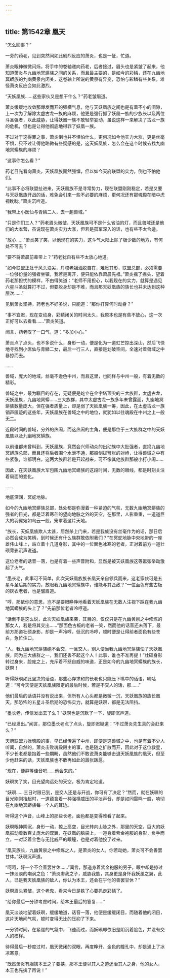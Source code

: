 ```yaml
---
---
---
```

title: 第1542章 凰天
---



“怎么回事？”

一旁的药老，见到突然间如此剧烈反应的萧炎，也是一怔，忙道。

萧炎眼神微微闪烁，将手中的卷轴递向药老，后者接过，眉头也是紧皱了起来，他知道萧炎与九幽地冥蟒族之间的关系，而且最主要的，是如今的彩鳞，还在九幽地冥蟒族的九幽黄泉内闭关，这卷轴上所说的黄泉有异变，恐怕与彩鳞有些关系，难怪萧炎反应会如此激烈。

“天妖凰族……这些家伙又是想干什么？”药老皱眉道。

萧炎缓缓地收敛那爆发而开的强横气息，他与天妖凰族之间也是有着不小的间隙，上一次为了解除太虚古龙一族的麻烦，他更是强行抓了妖凰一族的少族长以及两位斗圣强者，以此威胁，让得妖凰一族不敢轻举妄动，虽说这样一来解决了古龙一族的危机，但也是让得他彻底地得罪了妖凰一族。

不过对于这得罪之事，萧炎倒也并不惧怕什么，更何况如今他实力大涨，更是丝毫不惧，只不过让得他略微有些疑感的是，这天妖凰族，怎么会在这个时候去找九幽地冥蟒族的麻烦？

“这事你怎么看？”

药老目光看向萧炎，天妖凰族固然强悍，但以如今天府联盟的实力，倒也不怕他们。

“此事不必将联盟扯进来，天妖凰族不是寻常势力，现在联盟刚刚稳定，若是又要与天妖凰族开战的话，难免会引来一些不必要的麻烦，更何况还有那魂殿在暗中虎视眈眈。”萧炎沉吟道。

“我带上小医仙与青鳞二人，去一趟兽域。”

“只是你们三人？”药老眉头微皱，天妖凰族可不是什么省油的灯，而且兽域还是他们的大本营，虽说现在萧炎实力大涨，但若是孤军深入的话，也有些不太合适。

“放心……”萧炎笑了笑，以他现在的实力，这斗气大陆上除了极少数的地方，有何处不可去？

“要不将萧晨前辈带上？”药老犹自有些不太放心地道。

“如今联盟正处于风头浪尖，丹塔老祖洒脱自在，难觅其形，联盟总部，必须需要一位够份量的强者坐镇，我若是离开，便只能依靠萧晨先祖。”萧炎摇了摇头，望着药老那担忧的模样，不由得笑道：“老师不用担心，以我现在的实力，就算是遇见六星斗圣就算打不过，但要脱身却是不难，而且那天妖凰族的族长也并未达到这种层次……”

见到萧炎坚持，药老也不好多说，只能道：“那你打算何时动身？”

“事不宜迟，现在变动身，彩鳞闭关的时间太久，我原本也是有些不放心，这一次正好可以去看看……”萧炎笑道。

闻言，药老叹了一口气，道：“多加小心。”

萧炎点了点头，也不多说什么，身形一动，便是化为一道虹芒掠出深山，然后飞快地寻找到小医仙与青鳞二女，最后一行三人，直接是划破空间，全速对着兽域之中暴掠而去。

……

兽域，庞大的地域，丝毫不逊色中州，而且这里，也同样与中州一般，有着无数的精彩。

兽域之中，最为瞩目的存在，无疑便是屹立在金字塔顶尖的三大族群，太虚古龙，天妖凰族，九幽地冥蟒……三大族群，其中太虚古龙一族多年未曾露面，九幽地冥蟒族数量庞大，但在强者质量上，却是弱了天妖凰族一筹，因此，在太虚古龙一族销声匿迹的这些年，天妖凰族在兽域之中的地位，就犹如以往魂殿在中州之上一般无二。

近段时间的兽域，分外的热闹，而这热闹的主角，便是那位于三大族群之中的天妖凰族以及九幽地冥蟒族。

以前谁都未曾料到，天妖凰族，竟然会兴师动众的出动族中大批强者，直捣九幽地冥蟒族总部，而且还将后者围个水泄不通，那般剑拔弩张的对峙，让得兽域之中有些紧张，谁都明白，这两大族群若是开起战来，可不像其他族群那般小打小闹……

因此，在天妖凰族大军包围九幽地冥蟒族的这段时间，无数的眼线，都是时刻关注着局面的变化。

……

地底深渊，冥蛇地脉。

如今的九幽地冥蟒族总部，处处都是弥漫着一种紧迫的气氛，无数九幽地冥蟒族的强者的目光，都是泛着寒芒的望向地脉之外的天空，在那里，人影重重，一道道巨大的羽翼宛如乌云一般，笼罩着这片天地。

“族长，天妖凰族欺人太甚，居然杀上门来，若是我族没有丝毫作为的话，那日后必然会成为笑柄，到时候还有什么族群敢依附我们？”在冥蛇地脉中央地带的一座雄伟山峰上，站立着十几道身影，其中的一位面色冰寒的老者，正对着前方一道壮硕背影沉声说道。

这位老者的话音一落，也是有着一些声音附和，显然是被天妖凰族这等嚣张举动激起了火气。

“墨长老，此事可不简单，此次天妖凰族族长凰天亲自领兵而来，这老家伙可是五星斗圣后期的实力，放眼我九幽地冥蟒族中，谁能与其匹敌？”一位面色有些古板的灰衣老者，也是皱眉道。

“哼，那依你的意思，岂不是要眼睁睁地看着天妖凰族在无数人注视下踩在我九幽地冥蟒族的头上了？”先前那位老者冷哼道。

“话倒不是这么说，此次天妖凰族来袭，其目的，仅仅只是在九幽黄泉之中修炼的那女人，若是将其交出……”那面色古板的老者一笑，然而他的话音还未落下，最前方那道壮硕身影，却是一声冷哼，低沉的冷哼，顿时便是让得前者面色有些苍白，急忙住口。

“人，我九幽地冥蟒族绝不会交，一旦交人，别人便当我九幽地冥蟒族怕了天妖凰族，同为三大族群之一，我们还丢不起这个人！此事，谁也不准再提！”壮硕身影转过身来，脸庞之上，充斥着不怒自威的味道，正是如今的九幽地冥蟒族的族长，妖暝！

听得妖暝如此坚决的话语，那些心存求和的长老也只能压下嘴中的话语，嘀咕道：“可今天便是天妖凰族限定的最后时候，若是不交人的话，那……”

他们最后的话语并没有说出来，但所有人心头都是微微一沉，天妖凰族的族长凰天，那恐怖的五星斗圣后期的恐怖实力，就算是妖暝，都是无法阻挡。

“墨长老，传信发出去了么？”妖暝也是沉默了一下，旋即沉声道。

“已经发出。”闻言，那位墨长老点了点头，旋即迟疑道：“不过萧炎先生真的会赶来么？”

天府联盟力挫魂殿的事，早已经传遍了中州，即便是这兽域之中，也是有着不少人听闻，自然的，萧炎击败魂殿殿主的事，也是随之扩散而开，因此对于这位救星，不少长老都是抱着一些期盼，虽然他们不敢说萧炎能够击退天妖凰族的凰天，但至少他赶来的话，天妖凰族也不敢再如此的嚣张跋扈。

“现在，便静等佳音吧……他会来的。”

妖暝笑了笑，目光望向远处的天空，极为肯定地道。

“妖暝……三日时限已到，是交人还是与开战，你可有了决定？”然而，就在妖暝的目光刚刚抬起时，一道蕴含着一种强横威压的平淡声音，却是如同雷鸣一般，响彻在九幽地冥蟒族每一个人的耳边。

听得这个声音，山峰上的那些长老，面色都是变得难看了起来。

妖暝眼神阴沉，身形一动，掠上高空，目光转向山脉之外，那里的天空，巨大的妖凰振动着数百丈庞大的双翼，在妖凰的脑袋上，一道身着紫金袍服的身影，负手而立，一对泛着金色与无比威严的眼瞳，也是对着他投了过来。

“凰天族长，九幽黄泉之中修炼之人，是萧炎的女人，你若动她，萧炎可不会善罢甘体。”妖暝沉声道。

“呵呵，好一个不会善罢甘休……”闻言，那道身着紫金袍服的男子，眼中却是掠过一抹淡淡的嘲讽之色：“萧炎虏我之子，威胁我族，其身更是身怀我妖凰之翼，此人，已是我天妖凰族的敌人，你认为本王，还会在乎他的善罢甘休？”

妖暝眉头紧皱，这个老鬼，看来今日是铁了心要抓走彩鳞了。

“给你最后一分钟考虑时间，给本王最后的答复……”

凰天淡淡地望着妖暝，缓缓地道，话音一落，他便是缓缓闭目，而随着他的闭目，这片天地间气氛，顿时变得无比的压抑了下来。

一分钟时间，在紧绷的气氛中，飞速而过，而妖暝却依旧是阴沉着脸色，并没有交人的模样。

待得最后一秒度过时，凰天微闭的双眼，再度睁开，金色的瞳孔中，却是涌上了冰凉寒意。

“既然萧炎有胆擒本王之子要挟，那本王便以其人之道还治其人之身，他的女人，本王也先擒了再说！”